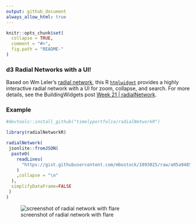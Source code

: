 ```yaml
---
output: github_document
always_allow_html: true
---
```


<!-- README.md is generated from README.Rmd. Please edit that file -->

```r
knitr::opts_chunk$set(
  collapse = TRUE,
  comment = "#>",
  fig.path = "README-"
)
```


### d3 Radial Networks with a UI!

Based on Wm Leler's [radial network](), this R [`htmlwidget`](http://htmlwidgets.org) provides a highly interactive radial network with a UI for zoom, collapse, and search.  For more details, see the BuildingWidgets post [Week 21 | radialNetwork](http://www.buildingwidgets.com/blog/2015/5/28/week-21-radialnetwork).

### Example

```r
#devtools::install_github("timelyportfolio/radialNetworkR")

library(radialNetworkR)

radialNetwork(
 jsonlite::fromJSON( 
  paste0(
    readLines(
      "https://gist.githubusercontent.com/mbostock/1093025/raw/a05a94858375bd0ae023f6950a2b13fac5127637/flare.json"
    )
    ,collapse = "\n"
  ),
  simplifyDataFrame=FALSE
 )
)
```

![screenshot of radial network with flare](README-screenshot-example1.gif)

